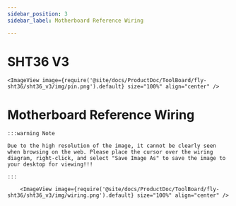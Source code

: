 ```yaml
---
sidebar_position: 3
sidebar_label: Motherboard Reference Wiring

---
```




# SHT36 V3

    <ImageView image={require('@site/docs/ProductDoc/ToolBoard/fly-sht36/sht36_v3/img/pin.png').default} size="100%" align="center" />


# Motherboard Reference Wiring

    :::warning Note

    Due to the high resolution of the image, it cannot be clearly seen when browsing on the web. Please place the cursor over the wiring diagram, right-click, and select "Save Image As" to save the image to your desktop for viewing!!!

    :::

        <ImageView image={require('@site/docs/ProductDoc/ToolBoard/fly-sht36/sht36_v3/img/wiring.png').default} size="100%" align="center" />